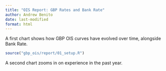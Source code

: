 ```yaml
---
title: "OIS Report: GBP Rates and Bank Rate"
author: Andrew Benito
date: last-modified  
format: html
---
```


A first chart shows how GBP OIS curves have evolved over time, alongside Bank Rate.

```r
source("gbp_ois/report/01_setup.R")

```


A second chart zooms in on experience in the past year.


```r

```
